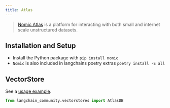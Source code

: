 ```yaml
---
title: Atlas
---
```


>[Nomic Atlas](https://docs.nomic.ai/index.html) is a platform for interacting with both
> small and internet scale unstructured datasets.


## Installation and Setup

- Install the Python package with `pip install nomic`
- `Nomic` is also included in langchains poetry extras `poetry install -E all`


## VectorStore

See a [usage example](/oss/python/integrations/vectorstores/atlas).

```python
from langchain_community.vectorstores import AtlasDB
```
